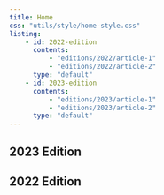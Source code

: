```yaml
---
title: Home
css: "utils/style/home-style.css"
listing: 
    - id: 2022-edition
      contents: 
          - "editions/2022/article-1"
          - "editions/2022/article-2"
      type: "default" 
    - id: 2023-edition
      contents: 
          - "editions/2023/article-1"
          - "editions/2023/article-2"
      type: "default" 
---
```


## 2023 Edition
:::{#2023-edition}
:::

## 2022 Edition
:::{#2022-edition}
:::

